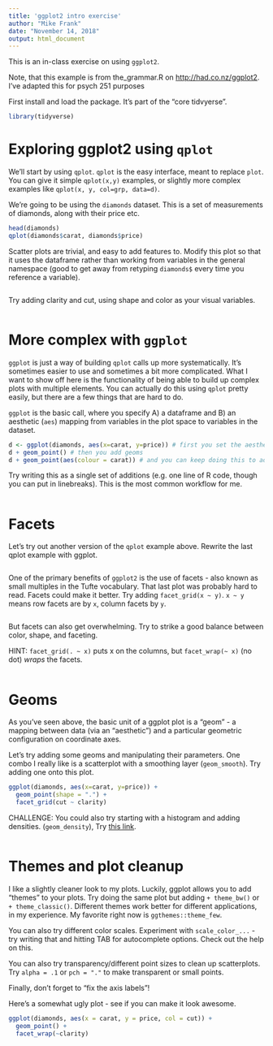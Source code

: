 ```yaml
---
title: 'ggplot2 intro exercise'
author: "Mike Frank"
date: "November 14, 2018"
output: html_document
---
```

  
This is an in-class exercise on using `ggplot2`.

Note, that this example is from the_grammar.R on [http://had.co.nz/ggplot2](). I've adapted this for psych 251 purposes

First install and load the package. It's part of the "core tidvyerse".

```r
library(tidyverse)
```

# Exploring ggplot2 using `qplot`

We'll start by using `qplot`. `qplot` is the easy interface, meant to replace `plot`. You can give it simple `qplot(x,y)` examples, or slightly more complex examples like `qplot(x, y, col=grp, data=d)`. 

We're going to be using the `diamonds` dataset. This is a set of measurements of diamonds, along with their price etc.

```r
head(diamonds)
qplot(diamonds$carat, diamonds$price)
```

Scatter plots are trivial, and easy to add features to. Modify this plot so that it uses the dataframe rather than working from variables in the general namespace (good to get away from retyping `diamonds$` every time you reference a variable). 

```r

```

Try adding clarity and cut, using shape and color as your visual variables. 

```r
```


# More complex with `ggplot`

`ggplot` is just a way of building `qplot` calls up more systematically. It's
sometimes easier to use and sometimes a bit more complicated. What I want to show off here is the functionality of being able to build up complex plots with multiple elements. You can actually do this using `qplot` pretty easily, but there are a few things that are hard to do. 

`ggplot` is the basic call, where you specify A) a dataframe and B) an aesthetic (`aes`) mapping from variables in the plot space to variables in the dataset. 

```r
d <- ggplot(diamonds, aes(x=carat, y=price)) # first you set the aesthetic and dataset
d + geom_point() # then you add geoms
d + geom_point(aes(colour = carat)) # and you can keep doing this to add layers to the plot
```

Try writing this as a single set of additions (e.g. one line of R code, though you can put in linebreaks). This is the most common workflow for me. 


```r

```


# Facets

Let's try out another version of the `qplot` example above. Rewrite the last qplot example with ggplot.

```r

```

One of the primary benefits of `ggplot2` is the use of facets - also known as small multiples in the Tufte vocabulary. That last plot was probably hard to read. Facets could make it better. Try adding `facet_grid(x ~ y)`.  `x ~ y` means row facets are by `x`, column facets by `y`. 

```r

```

But facets can also get overwhelming. Try to strike a good balance between color, shape, and faceting.

HINT: `facet_grid(. ~ x)` puts x on the columns, but `facet_wrap(~ x)` (no dot) *wraps* the facets. 

```r

```


# Geoms

As you've seen above, the basic unit of a ggplot plot is a "geom" - a mapping between data (via an "aesthetic") and a particular geometric configuration on coordinate axes. 

Let's try adding some geoms and manipulating their parameters. One combo I really like is a scatterplot with a smoothing layer (`geom_smooth`). Try adding one onto this plot. 

```r
ggplot(diamonds, aes(x=carat, y=price)) +
  geom_point(shape = ".") +
  facet_grid(cut ~ clarity) 
```


CHALLENGE: You could also try starting with a histogram and adding densities. (`geom_density`), Try [this link](https://stackoverflow.com/questions/5688082/ggplot2-overlay-histogram-with-density-curve).

```r

```

# Themes and plot cleanup

I like a slightly cleaner look to my plots. Luckily, ggplot allows you to add "themes" to your plots. Try doing the same plot but adding `+ theme_bw()` or `+ theme_classic()`. Different themes work better for different applications, in my experience. My favorite right now is `ggthemes::theme_few`.

You can also try different color scales. Experiment with `scale_color_...` - try writing that and hitting TAB for autocomplete options. Check out the help on this. 

You can also try transparency/different point sizes to clean up scatterplots. Try `alpha = .1` or `pch = "."` to make transparent or small points. 

Finally, don't forget to "fix the axis labels"! 

Here's a somewhat ugly plot - see if you can make it look awesome. 

```r
ggplot(diamonds, aes(x = carat, y = price, col = cut)) + 
  geom_point() + 
  facet_wrap(~clarity) 
```

